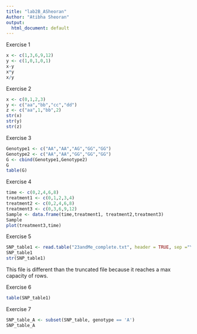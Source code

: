```yaml
---
title: "lab2B_ASheoran"
Author: "Atibha Sheoran"
output:
  html_document: default
---
```


Exercise 1
```r
x <- c(1,3,6,9,12)
y <- c(1,0,1,0,1)
x-y
x*y
x/y
```

Exercise 2
```r
x <- c(0,1,2,3)
y <- c("aa","bb","cc","dd")
z <- c("aa",1,"bb",2)
str(x)
str(y)
str(z)
```

Exercise 3
```r
Genotype1 <- c("AA","AA","AG","GG","GG")
Genotype2 <- c("AA","AA","GG","GG","GG")
G <- cbind(Genotype1,Genotype2)
G
table(G)
```

Exercise 4
```r
time <- c(0,2,4,6,8)
treatment1 <- c(0,1,2,3,4)
treatment2 <- c(0,2,4,6,8)
treatment3 <- c(0,3,6,9,12)
Sample <- data.frame(time,treatment1, treatment2,treatment3)
Sample
plot(treatment3,time)
```

Exercise 5
```r
SNP_table1 <- read.table("23andMe_complete.txt", header = TRUE, sep ="\t")
SNP_table1
str(SNP_table1)
```
This file is different than the truncated file because it reaches a max capacity of rows.

Exercise 6
```r
table(SNP_table1)
```

Exercise 7
```r
SNP_table_A <- subset(SNP_table, genotype == 'A')
SNP_table_A
```